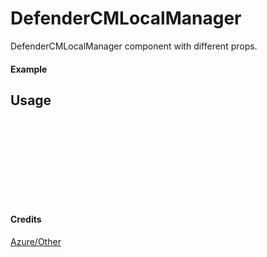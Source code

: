 
<Meta of={DefenderCMLocalManager} title="Azure/Other/DefenderCMLocalManager" />

# DefenderCMLocalManager

DefenderCMLocalManager component with different props.

#### Example

<Canvas of={DefenderCMLocalManager.Primary} />

## Usage

```ts
import { DefenderCMLocalManager } from "yadl-ui";

const Example = () => {
  return (
      <DefenderCMLocalManager />
  );
};

export default Example;
```

#### Credits
[Azure/Other](https://learn.microsoft.com/en-us/azure/architecture/icons/)
